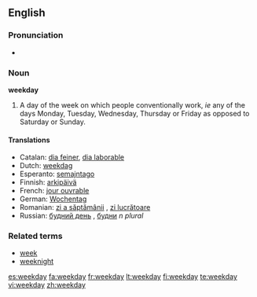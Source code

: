 ==English==

===Pronunciation===
*{{audio|en-us-weekday.ogg|Audio (US)}}

===Noun===
'''weekday'''

# A day of the week on which people conventionally work, ''ie'' any of the days Monday, Tuesday, Wednesday, Thursday or Friday as opposed to Saturday or Sunday.

====Translations====
{{trans-top|weekday}}
*Catalan: [[dia feiner]], [[dia laborable]]
*Dutch: [[weekdag]] {{m}}
*Esperanto: [[semajntago]]
*Finnish: [[arkipäivä]]
*French: [[jour ouvrable]] {{m}}
*German: [[Wochentag]] {{m}}
*Romanian: [[zi a săptămânii]] {{f}}, [[zi lucrătoare]] {{f}}
*Russian: [[будний день]] {{m}}, [[будни]] ''n plural''
{{trans-bottom}}

===Related terms===
*[[week]]
*[[weeknight]]

[[es:weekday]]
[[fa:weekday]]
[[fr:weekday]]
[[lt:weekday]]
[[fi:weekday]]
[[te:weekday]]
[[vi:weekday]]
[[zh:weekday]]